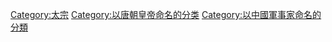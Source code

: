 [[Category:太宗|Category:太宗]]
[[Category:以唐朝皇帝命名的分类|Category:以唐朝皇帝命名的分类]]
[[Category:以中國軍事家命名的分類|Category:以中國軍事家命名的分類]]